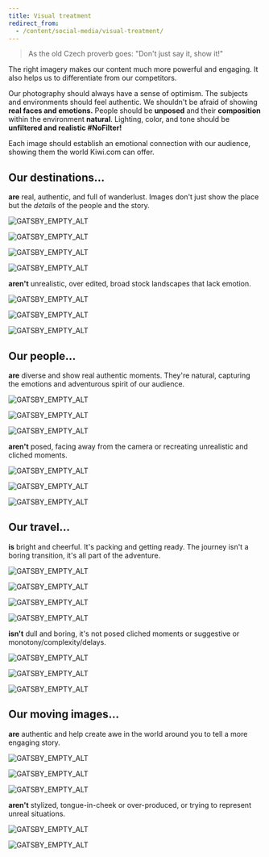 ```yaml
---
title: Visual treatment
redirect_from:
  - /content/social-media/visual-treatment/
---
```




> As the old Czech proverb goes: "Don't just say it, show it!"

The right imagery makes our content much more powerful and engaging.
It also helps us to differentiate from our competitors.

Our photography should always have a sense of optimism.
The subjects and environments should feel authentic.
We shouldn't be afraid of showing **real faces and emotions.**
People should be **unposed** and their **composition** within the environment **natural**.
Lighting, color, and tone should be **unfiltered and realistic \#NoFilter!**

Each image should establish an emotional connection with our audience,
showing them the world Kiwi.com can offer.

## Our destinations...

**are** real, authentic, and full of wanderlust.
Images don't just show the place but the _details_ of the people and the story.

<Grid columns="200px 200px 296px;" rows="minmax(100px, auto) minmax(100px, auto);" gap="10px;">

<ImageInGrid column="1 / 3" row="1">

![GATSBY_EMPTY_ALT](../../../../images/social-media/destination-island.png)

</ImageInGrid>

<ImageInGrid column="3 / 3" row="1 / 3">

![GATSBY_EMPTY_ALT](../../../../images/social-media/destination-hiker.png)

</ImageInGrid>

<ImageInGrid column="1" row="2">

![GATSBY_EMPTY_ALT](../../../../images/social-media/destination-shoes.png)

</ImageInGrid>

<ImageInGrid column="2" row="2">

![GATSBY_EMPTY_ALT](../../../../images/social-media/destination-clotheslines.png)

</ImageInGrid>

</Grid>

**aren't** unrealistic, over edited, broad stock landscapes that lack emotion.

<Grid columns="360px 360px;" gap="10px;" rows="minmax(100px, auto) minmax(100px, auto);">

<ImageInGrid column="1 / 3" row="1">

![GATSBY_EMPTY_ALT](../../../../images/social-media/destination-sunset.png)

</ImageInGrid>

<ImageInGrid column="1" row="2">

![GATSBY_EMPTY_ALT](../../../../images/social-media/destination-green.png)

</ImageInGrid>

<ImageInGrid column="2" row="2">

![GATSBY_EMPTY_ALT](../../../../images/social-media/destination-glare.png)

</ImageInGrid>

</Grid>

## Our people...

**are** diverse and show real authentic moments.
They're natural, capturing the emotions and adventurous spirit of our audience.

<Grid columns="360px 360px;" gap="10px;" rows="minmax(100px, auto) minmax(100px, auto);">

<ImageInGrid column="1 / 3" row="1">

![GATSBY_EMPTY_ALT](../../../../images/social-media/people-boat.png)

</ImageInGrid>

<ImageInGrid column="1" row="2">

![GATSBY_EMPTY_ALT](../../../../images/social-media/people-sunglasses.png)

</ImageInGrid>

<ImageInGrid column="2" row="2">

![GATSBY_EMPTY_ALT](../../../../images/social-media/people-smile.png)

</ImageInGrid>

</Grid>

**aren't** posed, facing away from the camera or recreating unrealistic and cliched moments.

<Grid columns="420px 276px;" gap="10px;" rows="minmax(100px, auto) minmax(100px, auto);">

<ImageInGrid column="1" row="1">

![GATSBY_EMPTY_ALT](../../../../images/social-media/people-hat.png)

</ImageInGrid>

<ImageInGrid column="2" row="1 / 3">

![GATSBY_EMPTY_ALT](../../../../images/social-media/people-forest.png)

</ImageInGrid>

<ImageInGrid column="1" row="2">

![GATSBY_EMPTY_ALT](../../../../images/social-media/people-cliff.png)

</ImageInGrid>

</Grid>

## Our travel...

**is** bright and cheerful.
It's packing and getting ready.
The journey isn't a boring transition, it's all part of the adventure.

<Grid columns="260px 300px;" gap="10px;" rows="170px 10px 200px;">

<ImageInGrid column="1" row="1">

![GATSBY_EMPTY_ALT](../../../../images/social-media/travel-plane.png)

</ImageInGrid>

<ImageInGrid column="2" row="1">

![GATSBY_EMPTY_ALT](../../../../images/social-media/travel-packing.png)

</ImageInGrid>

<ImageInGrid column="1" row="3">

![GATSBY_EMPTY_ALT](../../../../images/social-media/travel-rest.png)

</ImageInGrid>

<ImageInGrid column="2" row="2">

![GATSBY_EMPTY_ALT](../../../../images/social-media/travel-beach-cab.png)

</ImageInGrid>

</Grid>

**isn't** dull and boring, it's not posed cliched moments
or suggestive or monotony/complexity/delays.

<Grid columns="430px 290px;" gap="10px;" rows=" minmax(100px, auto);">

<ImageInGrid column="1 / 3" row="1">

![GATSBY_EMPTY_ALT](../../../../images/social-media/travel-plane-rows.png)

</ImageInGrid>

<ImageInGrid column="1" row="2">

![GATSBY_EMPTY_ALT](../../../../images/social-media/travel-map.png)

</ImageInGrid>

<ImageInGrid column="2" row="2">

![GATSBY_EMPTY_ALT](../../../../images/social-media/travel-too-much-baggage.png)

</ImageInGrid>

</Grid>

## Our moving images...

**are** authentic and help create awe in the world around you to tell a more engaging story.

<Grid columns="210px 210px;" gap="10px;" rows=" minmax(100px, auto);">

<div style={{gridColumn: "1 / 3", gridRow: "1", width: "426.43px", height: "137.74px", overflow: "hidden", display: "inline-block"}}>

![GATSBY_EMPTY_ALT](../../../../images/social-media/movie-food-cart.gif)

</div>

<div style={{gridColumn: "1", gridRow: "2", width: "208.79px", height: "146.46px", overflow: "hidden", display: "inline-block"}}>

<div style={{width: "314.77px", height: "177.05px"}}>

![GATSBY_EMPTY_ALT](../../../../images/social-media/movie-stairs.gif)

</div>

</div>

<div style={{gridColumn: "2", gridRow: "2", width: "205.01px", height: "146.46px", overflow: "hidden", display: "inline-block"}}>

<div style={{width: "314.77px", height: "177.05px"}} >

![GATSBY_EMPTY_ALT](../../../../images/social-media/movie-big-ben.gif)

</div>

</div>

</Grid>

**aren't** stylized, tongue-in-cheek or over-produced,
or trying to represent unreal situations.

<Grid columns="202px 202px;" gap="10px;" rows=" minmax(100px, auto);">

<div style={{gridColumn: "1", gridRow: "1", width: "201.13px", height: "146.46px", overflow: "hidden", display: "inline-block", border: "2px solid #ea1347"}}>

<div style={{width: "228.39px", height: "152.27px"}}>

![GATSBY_EMPTY_ALT](../../../../images/social-media/movie-photo.gif)

</div>

</div>

<div style={{gridColumn: "2", gridRow: "1 / 3", width: "171.37px", height: "304.66px", overflow: "hidden", display: "inline-block", border: "2px solid #ea1347"}}>

<div style={{width: "171.37px", height: "304.66px"}}>

![GATSBY_EMPTY_ALT](../../../../images/social-media/movie-sun-ocean.gif)

</div>

</div>

<div
  style={{
    border: "2px solid #ea1347",
    backgroundImage: "url(/social-media/movie-sunglasses.gif)",
    backgroundSize: "415px",
    width: "201.13px",
    height: "146.46px",
    backgroundPosition: "top -36px left -213.73px",
  }}
/>

</Grid>
